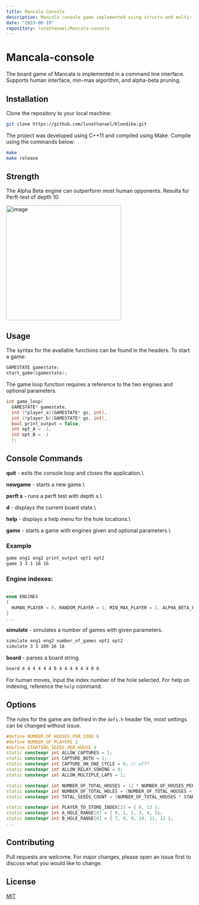 ```yaml
---
title: Mancala Console
description: Mancala console game implemented using structs and multi-file compilation. Fast evaluation combined with strong Alpha-Beta search AI engine.
date: "2023-06-19"
repository: lunathanael/Mancala-console
---
```



# Mancala-console

The board game of Mancala is implemented in a command line interface. Supports human interface, min-max algorithm, and alpha-beta pruning.

## Installation

Clone the repository to your local machine:

```bash
git clone https://github.com/lunathanael/Klondike.git
```

The project was developed using C++11 and compiled using Make. Compile using the commands below:
```bash
make
make release
```

## Strength
The Alpha Beta engine can outperform most human opponents.
Results for Perft-test of depth 10:

<img width="310" alt="image" src="https://github.com/lunathanael/Mancala-console/assets/68858103/6d0c9bc2-470e-48dd-a7ef-cca4ec5981ac"/>

## Usage
The syntax for the available functions can be found in the headers. To start a game:
```C++
GAMESTATE gamestate;
start_game(&gamestate);
```
The game loop function requires a reference to the two engines and optional parameters.
``` c++
int game_loop(
  GAMESTATE* gamestate, 
  int (*player_a)(GAMESTATE* gs, int),
  int (*player_b)(GAMESTATE* gs, int), 
  bool print_output = false, 
  int opt_A = -1, 
  int opt_B = -1
  );
```

## Console Commands 

**quit** - exits the console loop and closes the application.\

**newgame** - starts a new game.\

**perft x** - runs a perft test with depth x.\

**d** - displays the current board state.\

**help** - displays a help menu for the hole locations.\

**game** - starts a game with engines given and optional parameters.\

### Example 
``` bash
game eng1 eng2 print_output opt1 opt2
game 3 3 1 16 16
```
### Engine indexes:

```c++
...
enum ENGINES
{
  HUMAN_PLAYER = 0, RANDOM_PLAYER = 1, MIN_MAX_PLAYER = 2, ALPHA_BETA_PLAYER = 3
}
...
```

**simulate** - simulates a number of games with given parameters.
``` bash
simulate eng1 eng2 number_of_games opt1 opt2
simulate 3 3 100 16 16
```

**board** - parses a board string.
```bash
board 4 4 4 4 4 4 0 4 4 4 4 4 4 0 0
```

For human moves, input the index number of the hole selected. For help on indexing, reference the `help` command.


## Options
The rules for the game are defined in the `defs.h` header file, most settings can be changed without issue.

```c++
#define NUMBER_OF_HOUSES_PER_SIDE 6
#define NUMBER_OF_PLAYERS 2
#define STARTING_SEEDS_PER_HOUSE 4
static constexpr int ALLOW_CAPTURES = 1;
static constexpr int CAPTURE_BOTH = 1;
static constexpr int CAPTURE_ON_ONE_CYCLE = 0; // wtf?
static constexpr int ALLOW_RELAY_SOWING = 0;
static constexpr int ALLOW_MULTIPLE_LAPS = 1;

static constexpr int NUMBER_OF_TOTAL_HOUSES = (2 * NUMBER_OF_HOUSES_PER_SIDE);
static constexpr int NUMBER_OF_TOTAL_HOLES = (NUMBER_OF_TOTAL_HOUSES + NUMBER_OF_PLAYERS);
static constexpr int TOTAL_SEEDS_COUNT = (NUMBER_OF_TOTAL_HOUSES * STARTING_SEEDS_PER_HOUSE);

static constexpr int PLAYER_TO_STORE_INDEX[2] = { 6, 13 };
static constexpr int A_HOLE_RANGE[6] = { 0, 1, 2, 3, 4, 5};
static constexpr int B_HOLE_RANGE[6] = { 7, 8, 9, 10, 11, 12 };
...
```

## Contributing

Pull requests are welcome. For major changes, please open an issue first
to discuss what you would like to change.

## License

[MIT](https://choosealicense.com/licenses/mit/)